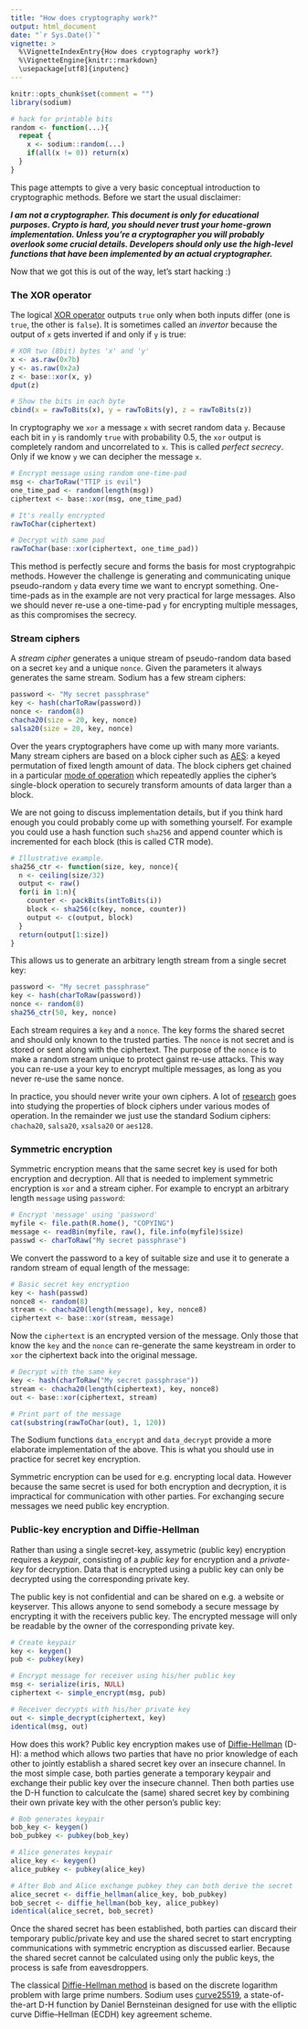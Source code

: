 ```yaml
---
title: "How does cryptography work?"
output: html_document
date: "`r Sys.Date()`"
vignette: >
  %\VignetteIndexEntry{How does cryptography work?}
  %\VignetteEngine{knitr::rmarkdown}
  \usepackage[utf8]{inputenc}
---
```


```r
knitr::opts_chunk$set(comment = "")
library(sodium)

# hack for printable bits 
random <- function(...){
  repeat {
    x <- sodium::random(...)
    if(all(x != 0)) return(x) 
  }
}
```

This page attempts to give a very basic conceptual introduction to cryptographic methods. Before we start the usual disclaimer:

___I am not a cryptographer. This document is only for educational purposes. Crypto is hard, you should never trust your home-grown implementation. Unless you're a cryptographer you will probably overlook some crucial details. Developers should only use the high-level functions that have been implemented by an actual cryptographer.___

Now that we got this is out of the way, let's start hacking :)

### The XOR operator 

The logical [XOR operator](https://en.wikipedia.org/wiki/Exclusive_or#Truth_table) outputs `true` only when both inputs differ (one is `true`, the other is `false`). It is sometimes called an *invertor* because the output of `x` gets inverted if and only if `y` is true:

```r
# XOR two (8bit) bytes 'x' and 'y'
x <- as.raw(0x7b)
y <- as.raw(0x2a)
z <- base::xor(x, y)
dput(z)

# Show the bits in each byte
cbind(x = rawToBits(x), y = rawToBits(y), z = rawToBits(z))
```

In cryptography we `xor` a message `x` with secret random data `y`. Because each bit in `y` is randomly `true` with probability 0.5, the `xor` output is completely random and uncorrelated to `x`. This is called *perfect secrecy*. Only if we know `y` we can decipher the message `x`.

```r
# Encrypt message using random one-time-pad
msg <- charToRaw("TTIP is evil")
one_time_pad <- random(length(msg))
ciphertext <- base::xor(msg, one_time_pad)

# It's really encrypted
rawToChar(ciphertext)

# Decrypt with same pad
rawToChar(base::xor(ciphertext, one_time_pad))
```

This method is perfectly secure and forms the basis for most cryptograhpic methods. However the challenge is generating and communicating unique pseudo-random `y` data every time we want to encrypt something. One-time-pads as in the example are not very practical for large messages. Also we should never re-use a one-time-pad `y` for encrypting multiple messages, as this  compromises the secrecy. 

### Stream ciphers

A *stream cipher* generates a unique stream of pseudo-random data based on a secret `key` and a unique `nonce`. Given the parameters it always generates the same stream. Sodium has a few stream ciphers:

```r
password <- "My secret passphrase"
key <- hash(charToRaw(password))
nonce <- random(8)
chacha20(size = 20, key, nonce)
salsa20(size = 20, key, nonce)
```

Over the years cryptographers have come up with many more variants. Many stream ciphers are based on a block cipher such as [AES](https://en.wikipedia.org/wiki/Advanced_Encryption_Standard): a keyed permutation of fixed length amount of data. The block ciphers get chained in a particular [mode of operation](https://en.wikipedia.org/wiki/Block_cipher_mode_of_operation) which repeatedly applies the cipher's single-block operation to securely transform amounts of data larger than a block.

We are not going to discuss implementation details, but if you think hard enough you could probably come up with something yourself. For example you could use a hash function such `sha256` and append counter which is incremented for each block (this is called CTR mode).


```r
# Illustrative example.
sha256_ctr <- function(size, key, nonce){
  n <- ceiling(size/32)
  output <- raw()
  for(i in 1:n){
    counter <- packBits(intToBits(i))
    block <- sha256(c(key, nonce, counter))
    output <- c(output, block)
  }
  return(output[1:size])
}
```

This allows us to generate an arbitrary length stream from a single secret key:

```r
password <- "My secret passphrase"
key <- hash(charToRaw(password))
nonce <- random(8)
sha256_ctr(50, key, nonce)
```

Each stream requires a `key` and a `nonce`. The key forms the shared secret and should only known to the trusted parties. The `nonce` is not secret and is stored or sent along with the ciphertext. The purpose of the `nonce` is to make a random stream unique to protect gainst re-use attacks. This way you can re-use a your key to encrypt multiple messages, as long as you never re-use the same nonce.

In practice, you should never write your own ciphers. A lot of [research](http://citeseerx.ist.psu.edu/viewdoc/download?doi=10.1.1.58.1811&rep=rep1&type=pdf) goes into studying the properties of block ciphers under various modes of operation. In the remainder we just use the standard Sodium ciphers: `chacha20`, `salsa20`, `xsalsa20` or `aes128`.

### Symmetric encryption

Symmetric encryption means that the same secret key is used for both encryption and decryption. All that is needed to implement symmetric encryption is `xor` and a stream cipher. For example to encrypt an arbitrary length `message` using `password`:

```r
# Encrypt 'message' using 'password'
myfile <- file.path(R.home(), "COPYING")
message <- readBin(myfile, raw(), file.info(myfile)$size)
passwd <- charToRaw("My secret passphrase")
```

We convert the password to a key of suitable size and use it to generate a random stream of equal length of the message:

```r
# Basic secret key encryption
key <- hash(passwd)
nonce8 <- random(8)
stream <- chacha20(length(message), key, nonce8)
ciphertext <- base::xor(stream, message)
```

Now the `ciphertext` is an encrypted version of the message. Only those that know the `key` and the `nonce` can re-generate the same keystream in order to `xor` the ciphertext back into the original message. 

```r
# Decrypt with the same key
key <- hash(charToRaw("My secret passphrase"))
stream <- chacha20(length(ciphertext), key, nonce8)
out <- base::xor(ciphertext, stream)

# Print part of the message
cat(substring(rawToChar(out), 1, 120))
```

The Sodium functions `data_encrypt` and `data_decrypt` provide a more elaborate implementation of the above. This is what you should use in practice for secret key encryption.

Symmetric encryption can be used for e.g. encrypting local data. However because the same secret is used for both encryption and decryption, it is impractical for communication with other parties. For exchanging secure messages we need public key encryption.

### Public-key encryption and Diffie-Hellman

Rather than using a single secret-key, assymetric (public key) encryption requires a *keypair*, consisting of a *public key* for encryption and a *private-key* for decryption. Data that is encrypted using a public key can only be decrypted using the corresponding private key. 

The public key is not confidential and can be shared on e.g. a website or keyserver. This allows anyone to send somebody a secure message by encrypting it with the receivers public key. The encrypted message will only be readable by the owner of the corresponding private key.

```r
# Create keypair
key <- keygen()
pub <- pubkey(key)

# Encrypt message for receiver using his/her public key
msg <- serialize(iris, NULL)
ciphertext <- simple_encrypt(msg, pub)

# Receiver decrypts with his/her private key
out <- simple_decrypt(ciphertext, key)
identical(msg, out)
```

How does this work? Public key encryption makes use of [Diffie-Hellman](http://mathworld.wolfram.com/Diffie-HellmanProtocol.html) (D-H): a method which allows two parties that have no prior knowledge of each other to jointly establish a shared secret key over an insecure channel. In the most simple case, both parties generate a temporary keypair and exchange their public key over the insecure channel. Then both parties use the D-H function to calculcate the (same) shared secret key by combining their own private key with the other person's public key:

```r
# Bob generates keypair
bob_key <- keygen()
bob_pubkey <- pubkey(bob_key)

# Alice generates keypair
alice_key <- keygen()
alice_pubkey <- pubkey(alice_key)

# After Bob and Alice exchange pubkey they can both derive the secret
alice_secret <- diffie_hellman(alice_key, bob_pubkey)
bob_secret <- diffie_hellman(bob_key, alice_pubkey)
identical(alice_secret, bob_secret)
```

Once the shared secret has been established, both parties can discard their temporary public/private key and use the shared secret to start encrypting communications with symmetric encryption as discussed earlier. Because the shared secret cannot be calculated using only the public keys, the process is safe from eavesdroppers.

The classical [Diffie-Hellman method](http://mathworld.wolfram.com/Diffie-HellmanProtocol.html) is based on the discrete logarithm problem with large prime numbers. Sodium uses [curve25519](http://cr.yp.to/ecdh/curve25519-20060209.pdf), a state-of-the-art D-H function by Daniel Bernsteinan designed for use with the elliptic curve Diffie–Hellman (ECDH) key agreement scheme.
